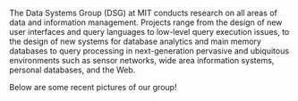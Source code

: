 The Data Systems Group (DSG) at MIT conducts research on all areas of data and information management. Projects range from the design of new user interfaces and query languages to low-level query execution issues, to the design of new systems for database analytics and main memory databases to query processing in next-generation pervasive and ubiquitous environments such as sensor networks, wide area information systems, personal databases, and the Web.

Below are some recent pictures of our group!